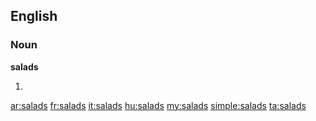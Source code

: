 ==English==

===Noun===
'''salads'''

# {{plural of|[[salad]]}}

[[ar:salads]]
[[fr:salads]]
[[it:salads]]
[[hu:salads]]
[[my:salads]]
[[simple:salads]]
[[ta:salads]]